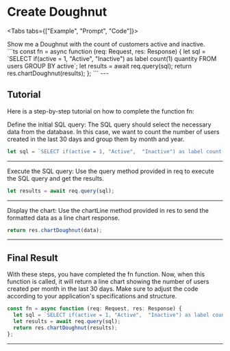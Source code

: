 # Create Doughnut

<Tabs tabs={["Example", "Prompt",  "Code"]}>
  <div style={{ maxWidth: "350px" }}>
    <Example block="examples.doughnut" webComponent="doughnut-component" />
  </div>
   <div class="demo-prompt">Show me a Doughnut with the count of customers active and inactive.</div>
```ts
const fn = async function (req: Request, res: Response) {
  let sql = `SELECT if(active = 1, "Active",  "Inactive") as label count(1) quantity   FROM users GROUP BY active`;
  let results = await req.query(sql);
  return res.chartDoughnut(results);
};
```
 
</Tabs>
---

## Tutorial

Here is a step-by-step tutorial on how to complete the function fn:

Define the initial SQL query: The SQL query should select the necessary data from the database. In this case, we want to count the number of users created in the last 30 days and group them by month and year.

```ts
let sql = `SELECT if(active = 1, "Active",  "Inactive") as label count(1) quantity   FROM users GROUP BY active`;
```

---

Execute the SQL query: Use the query method provided in req to execute the SQL query and get the results.

```ts
let results = await req.query(sql);
```

---

Display the chart: Use the chartLine method provided in res to send the formatted data as a line chart response.

```ts
return res.chartDoughnut(data);
```

---

## Final Result

With these steps, you have completed the fn function. Now, when this function is called, it will return a line chart showing the number of users created per month in the last 30 days. Make sure to adjust the code according to your application's specifications and structure.

```ts
const fn = async function (req: Request, res: Response) {
  let sql = `SELECT if(active = 1, "Active",  "Inactive") as label count(1) quantity   FROM users GROUP BY active`;
  let results = await req.query(sql);
  return res.chartDoughnut(results);
};
```

---

<Link label="How to create Chartlines" href="/docs/show-chart" />
<Link label="How to create Tables" href="/docs/show-table" />
